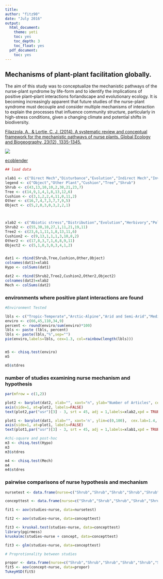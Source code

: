 ```yaml
---
title:
author: "fitz90"
date: "July 2016"
output:
  html_document:
    theme: yeti
    toc: yes
    toc_depth: 3
    toc_float: yes
  pdf_document:
    toc: yes
---
```


## Mechanisms of plant-plant facilitation globally.
The aim of this study was to conceptualize the mechanistic pathways of the nurse-plant syndrome by life-form and to identify the implications of positive plant–plant interactions forlandscape and evolutionary ecology. It is becoming
increasingly apparent that future studies of the nurse-plant syndrome must
decouple and consider multiple mechanisms of interaction to explain the processes
that influence community structure, particularly in high-stress conditions, given a changing climate and potential shifts in biodiversity.

[Filazzola, A., & Lortie, C. J. (2014). A systematic review and conceptual framework for the mechanistic pathways of nurse plants. Global Ecology and Biogeography, 23(12), 1335-1345.](http://onlinelibrary.wiley.com/doi/10.1111/geb.12202/full)

![](./shrubfacilitation.JPG)

[ecoblender](http://ecoblender.org)

``` r
## load data

xlab1 <- c("Direct Mech","Disturbance","Evolution","Indirect Mech","Invasion","Populations","Restoration","Stress Gradient","Succession")
legend <- c("Object","Other Plant","Cushion","Tree","Shrub")
Shrub <- c(43,13,10,10,2,38,21,23,7)
Tree <- c(14,9,1,4,1,8,13,12,6)
Cushion <- c(3,1,2,2,4,11,0,11,2)
Other <- c(16,7,4,7,3,7,7,9,5)
Object <- c(5,2,0,3,0,3,2,2,1)



xlab2 <- c("Abiotic stress","Distribution","Evolution","Herbivory","Pollinator","Seeds","Soil moisture","Soil Nutrient","Substrate")
Shrub2 <- c(55,30,10,27,1,11,21,19,11)
Tree2 <- c(23,6,1,11,1,8,13,11,6)
Cushion2 <- c(9,13,1,1,1,3,10,8,2)
Other2 <- c(17,8,3,7,1,6,8,9,11)
Object2 <- c(5,1,0,3,0,3,4,1,2)


dat1 <- rbind(Shrub,Tree,Cushion,Other,Object)
colnames(dat1)=xlab1
Hypo <- colSums(dat1)

dat2 <- rbind(Shrub2,Tree2,Cushion2,Other2,Object2)
colnames(dat2)=xlab2
Mech <- colSums(dat2)
```
### environments where positive plant interactions are found
``` r

#Environment Tested

lbls <- c("Tropic-Temperate","Arctic-Alpine","Arid and Semi-Arid","Mediterranean ","Other")
enviro <- c(66,45,110,34,9)
percent <- round(enviro/sum(enviro)*100)
lbls <- paste (lbls, percent)
lbls <- paste(lbls,"%",sep="")
pie(enviro,labels=lbls, cex=1.3, col=rainbow(length(lbls)))


m5 <- chisq.test(enviro)
m5

m5$stdres
```

### number of studies examining nurse mechanism and hypothesis
``` r


par(mfrow = c(1,2))

plot2 <- barplot(dat2, xlab="", xaxt="n", ylab="Number of Articles", cex.lab=1.4, cex.names=1.2)
axis(side=1, at=plot2, labels=FALSE)
text(plot2,par("usr")[3] - 3, srt = 45, adj = 1,labels=xlab2,xpd = TRUE)

plot1 <- barplot(dat1, xlab="", xaxt='n', ylim=c(0,100),  cex.lab=1.4, cex.names=1.2, legend.text=TRUE, args.legend= list(x=12, y=110, cex=0.8, legend=legend))
axis(side=1, at=plot1, labels=FALSE)
text(plot1,par("usr")[3] - 3, srt = 45, adj = 1,labels=xlab1,xpd = TRUE)

#chi-square and post-hoc
m3 <- chisq.test(Hypo)
m3
m3$stdres

m4 <- chisq.test(Mech)
m4
m4$stdres
```

### pairwise comparisons of nurse hypothesis and mechanism
``` r

nursetest <- data.frame(nurse=c("Shrub","Shrub","Shrub","Shrub","Shrub","Shrub","Shrub","Shrub","Shrub","Tree","Tree","Tree","Tree","Tree","Tree","Tree","Tree","Tree","Cushion","Cushion","Cushion","Cushion","Cushion","Cushion","Cushion","Cushion","Cushion","Other","Other","Other","Other","Other","Other","Other","Other","Other","Object","Object","Object","Object","Object","Object","Object","Object","Object"),mech=c("ABS","HRP","POL","SBM","SDT","SMO","SNU","IBT","EVO","ABS","HRP","POL","SBM","SDT","SMO","SNU","IBT","EVO","ABS","HRP","POL","SBM","SDT","SMO","SNU","IBT","EVO","ABS","HRP","POL","SBM","SDT","SMO","SNU","IBT","EVO","ABS","HRP","POL","SBM","SDT","SMO","SNU","IBT","EVO"),studies=c(55,27,1,11,11,21,19,30,10,23,11,1,6,8,13,11,6,1,9,1,1,2,3,10,8,13,1,17,7,1,11,6,8,9,8,3,5,3,0,2,3,4,1,1,0))

concepttest <- data.frame(nurse=c("Shrub","Shrub","Shrub","Shrub","Shrub","Shrub","Shrub","Shrub","Shrub","Tree","Tree","Tree","Tree","Tree","Tree","Tree","Tree","Tree","Cushion","Cushion","Cushion","Cushion","Cushion","Cushion","Cushion","Cushion","Cushion","Other","Other","Other","Other","Other","Other","Other","Other","Other","Object","Object","Object","Object","Object","Object","Object","Object","Object"), concept=c("SGH","MEC","DRS","IDI","IVS","SUC","RES","SPT","EVO","SGH","MEC","DRS","IDI","IVS","SUC","RES","SPT","EVO","SGH","MEC","DRS","IDI","IVS","SUC","RES","SPT","EVO","SGH","MEC","DRS","IDI","IVS","SUC","RES","SPT","EVO","SGH","MEC","DRS","IDI","IVS","SUC","RES","SPT","EVO"), studies=c(23,43,13,10,2,7,21,38,10,12,14,9,4,1,6,13,8,1,11,3,1,2,4,2,0,11,2,9,16,7,7,3,5,7,7,4,2,5,2,3,0,1,2,3,0))

fit1 <- aov(studies~nurse, data=nursetest)

fit2 <- aov(studies~nurse, data=concepttest)

fit3 <- kruskal.test(studies~nurse, data=concepttest)
library(pgirmess)
kruskalmc(studies~nurse + concept, data=concepttest)

fit3 <- glm(studies~nurse, data=concepttest)

# Proprotionality between studies

propor <- data.frame(nurse=c("Shrub","Shrub","Shrub","Shrub","Shrub","Shrub","Shrub","Shrub","Shrub","Tree","Tree","Tree","Tree","Tree","Tree","Tree","Tree","Tree","Cushion","Cushion","Cushion","Cushion","Cushion","Cushion","Cushion","Cushion","Cushion","Other","Other","Other","Other","Other","Other","Other","Other","Other","Object","Object","Object","Object","Object","Object","Object","Object","Object"),concept=c(0.403508772,0.530864198,0.40625,0.384615385,0.2,0.333333333,0.488372093,0.567164179,0.588235294,0.210526316,0.172839506,0.28125,0.153846154,0.1,0.285714286,0.302325581,0.119402985,0.058823529,0.192982456,0.037037037,0.03125,0.076923077,0.4,0.095238095,0,0.164179104,0.117647059,0.157894737,0.197530864,0.21875,0.269230769,0.3,0.238095238,0.162790698,0.104477612,0.235294118,0.035087719,0.061728395,0.0625,0.115384615,0,0.047619048,0.046511628,0.044776119,0))
fit5 <- aov(concept~nurse, data=propor)
TukeyHSD(fit5)
```
